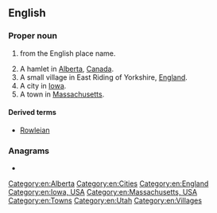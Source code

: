 ==English==
{{wikipedia}}

===Proper noun===
{{en-proper noun}}

# {{surname|[[habitational]]|from=Old English|dot=}} from the English place name.
# A hamlet in [[Alberta]], [[Canada]].
# A small village in East Riding of Yorkshire, [[England]].
# A city in [[Iowa]].
# A town in [[Massachusetts]].

====Derived terms====
* [[Rowleian]]

===Anagrams===
* {{anagrams|en|Lowery|Lowrey|Worley|lowery|owlery|yowler}}

[[Category:en:Alberta]]
[[Category:en:Cities]]
[[Category:en:England]]
[[Category:en:Iowa, USA]]
[[Category:en:Massachusetts, USA]]
[[Category:en:Towns]]
[[Category:en:Utah]]
[[Category:en:Villages]]
